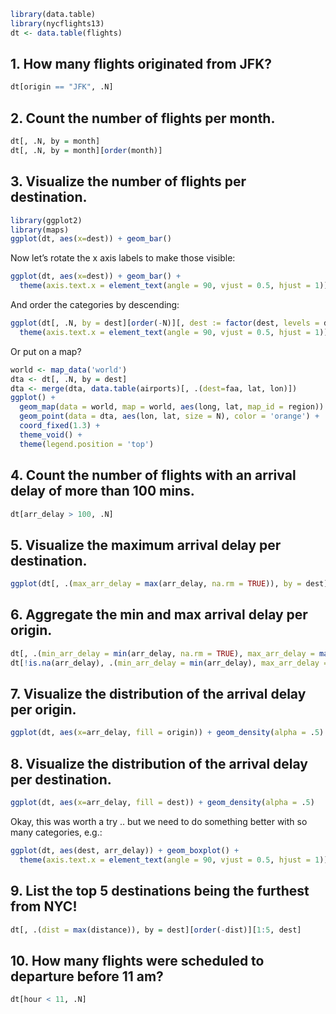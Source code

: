 ```r
library(data.table)
library(nycflights13)
dt <- data.table(flights)
```

## 1. How many flights originated from JFK?

```r
dt[origin == "JFK", .N]
```

## 2. Count the number of flights per month.

```r
dt[, .N, by = month]
dt[, .N, by = month][order(month)]
```

## 3. Visualize the number of flights per destination.

```r
library(ggplot2)
library(maps)
ggplot(dt, aes(x=dest)) + geom_bar()
```

Now let's rotate the x axis labels to make those visible:

```r
ggplot(dt, aes(x=dest)) + geom_bar() +
  theme(axis.text.x = element_text(angle = 90, vjust = 0.5, hjust = 1))
```

And order the categories by descending:

```r
ggplot(dt[, .N, by = dest][order(-N)][, dest := factor(dest, levels = dest)], aes(x=dest, N)) + geom_col() +
  theme(axis.text.x = element_text(angle = 90, vjust = 0.5, hjust = 1))
```

Or put on a map?

```r
world <- map_data('world')
dta <- dt[, .N, by = dest]
dta <- merge(dta, data.table(airports)[, .(dest=faa, lat, lon)])
ggplot() +
  geom_map(data = world, map = world, aes(long, lat, map_id = region)) +
  geom_point(data = dta, aes(lon, lat, size = N), color = 'orange') +
  coord_fixed(1.3) +
  theme_void() +
  theme(legend.position = 'top')
```

## 4. Count the number of flights with an arrival delay of more than 100 mins.

```r
dt[arr_delay > 100, .N]
```

## 5. Visualize the maximum arrival delay per destination.

```r
ggplot(dt[, .(max_arr_delay = max(arr_delay, na.rm = TRUE)), by = dest], aes(dest, max_arr_delay)) + geom_col()
```

## 6. Aggregate the min and max arrival delay per origin.
```r
dt[, .(min_arr_delay = min(arr_delay, na.rm = TRUE), max_arr_delay = max(arr_delay, na.rm = TRUE)), by = origin]
dt[!is.na(arr_delay), .(min_arr_delay = min(arr_delay), max_arr_delay = max(arr_delay)), by = origin]
```

## 7. Visualize the distribution of the arrival delay per origin.
```r
ggplot(dt, aes(x=arr_delay, fill = origin)) + geom_density(alpha = .5)
```

## 8. Visualize the distribution of the arrival delay per destination.

```r
ggplot(dt, aes(x=arr_delay, fill = dest)) + geom_density(alpha = .5)
```

Okay, this was worth a try .. but we need to do something better with so many categories, e.g.:


```r
ggplot(dt, aes(dest, arr_delay)) + geom_boxplot() +
  theme(axis.text.x = element_text(angle = 90, vjust = 0.5, hjust = 1))
```

## 9. List the top 5 destinations being the furthest from NYC!

```r
dt[, .(dist = max(distance)), by = dest][order(-dist)][1:5, dest]
```

## 10. How many flights were scheduled to departure before 11 am?

```r
dt[hour < 11, .N]
```
